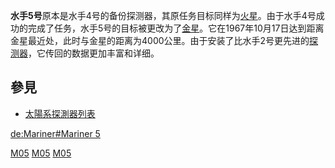 {{Infobox Spacecraft
| Image= [[File:Mariner_05.PNG|290px]]
| Name = 水手5号
| Mass = 244.9 kg
| Organization = JPL - NASA
| Launch_Vehicle = 阿特拉斯
| Launch = 1967年6月14日06:01:00 [[世界协调时|UTC]]
| Mission_Type = 飞越
| Flyby_Of = [[金星|金星]]
| Mission_Duration = 1967年6月14日1967年11月
| NSSDC_ID = 1967-060A
| Power = 170瓦
| Orbital_elements = 
| Semimajor_Axis = 
| Eccentricity = 
| Inclination = 
| Orbital_Period = 
| Apoapsis = 
| Periapsis = 距离金星4000公里
}}

'''水手5号'''原本是水手4号的备份探测器，其原任务目标同样为[[火星|火星]]。由于水手4号成功的完成了任务，水手5号的目标被更改为了[[金星|金星]]。它在1967年10月17日达到距离金星最近处，此时与金星的距离为4000公里。由于安装了比水手2号更先进的[[探测器|探测器]]，它传回的数据更加丰富和详细。

==參見==
*[[太陽系探測器列表|太陽系探測器列表]]

{{火星水手號計劃|before=水手4号|after=水手6号}}

{{金星任務}}

[[Category:空間探測器|M05]]
[[Category:水手號計劃|M05]]
[[Category:金星探測器|M05]]

[[de:Mariner#Mariner_5|de:Mariner#Mariner 5]]